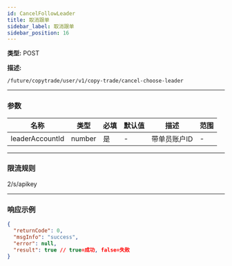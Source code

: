 ```yaml
---
id: CancelFollowLeader
title: 取消跟单
sidebar_label: 取消跟单
sidebar_position: 16
---
```


**类型:** POST

**描述:**

`/future/copytrade/user/v1/copy-trade/cancel-choose-leader`

---

### 参数

| 名称            | 类型   | 必填 | 默认值 | 描述           | 范围 |
| --------------- | ------ | ---- | ------ | -------------- | ---- |
| leaderAccountId | number | 是   | -      | 带单员账户ID   | -    |

---

### 限流规则

2/s/apikey

---

### 响应示例

```json
{
  "returnCode": 0,
  "msgInfo": "success",
  "error": null,
  "result": true // true=成功, false=失败
}
```